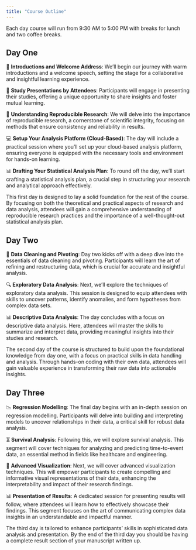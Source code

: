 ```yaml
---
title: "Course Outline"
---
```


Each day course will run from 9:30 AM to 5:00 PM with breaks for lunch and two coffee breaks.

## Day One

🤝 **Introductions and Welcome Address**: We'll begin our journey with warm introductions and a welcome speech, setting the stage for a collaborative and insightful learning experience.

🎤 **Study Presentations by Attendees**: Participants will engage in presenting their studies, offering a unique opportunity to share insights and foster mutual learning.

🔬 **Understanding Reproducible Research**: We will delve into the importance of reproducible research, a cornerstone of scientific integrity, focusing on methods that ensure consistency and reliability in results.

💻 **Setup Your Analysis Platform (Cloud-Based)**: The day will include a practical session where you'll set up your cloud-based analysis platform, ensuring everyone is equipped with the necessary tools and environment for hands-on learning.

📊 **Drafting Your Statistical Analysis Plan**: To round off the day, we'll start crafting a statistical analysis plan, a crucial step in structuring your research and analytical approach effectively.

This first day is designed to lay a solid foundation for the rest of the course. By focusing on both the theoretical and practical aspects of research and data analysis, attendees will gain a comprehensive understanding of reproducible research practices and the importance of a well-thought-out statistical analysis plan.

## Day Two

🧹 **Data Cleaning and Pivoting**: Day two kicks off with a deep dive into the essentials of data cleaning and pivoting. Participants will learn the art of refining and restructuring data, which is crucial for accurate and insightful analysis.

🔍 **Exploratory Data Analysis**: Next, we'll explore the techniques of exploratory data analysis. This session is designed to equip attendees with skills to uncover patterns, identify anomalies, and form hypotheses from complex data sets.

📊 **Descriptive Data Analysis**: The day concludes with a focus on descriptive data analysis. Here, attendees will master the skills to summarize and interpret data, providing meaningful insights into their studies and research.

The second day of the course is structured to build upon the foundational knowledge from day one, with a focus on practical skills in data handling and analysis. Through hands-on coding with their own data, attendees will gain valuable experience in transforming their raw data into actionable insights.

## Day Three

📉 **Regression Modelling**: The final day begins with an in-depth session on regression modelling. Participants will delve into building and interpreting models to uncover relationships in their data, a critical skill for robust data analysis.

⏳ **Survival Analysis**: Following this, we will explore survival analysis. This segment will cover techniques for analyzing and predicting time-to-event data, an essential method in fields like healthcare and engineering.

🌈 **Advanced Visualization**: Next, we will cover advanced visualization techniques. This will empower participants to create compelling and informative visual representations of their data, enhancing the interpretability and impact of their research findings.

📊 **Presentation of Results**: A dedicated session for presenting results will follow, where attendees will learn how to effectively showcase their findings. This segment focuses on the art of communicating complex data insights in an understandable and impactful manner.

The third day is tailored to enhance participants' skills in sophisticated data analysis and presentation. By the end of the third day you should be having a complete result section of your manuscript written up.

